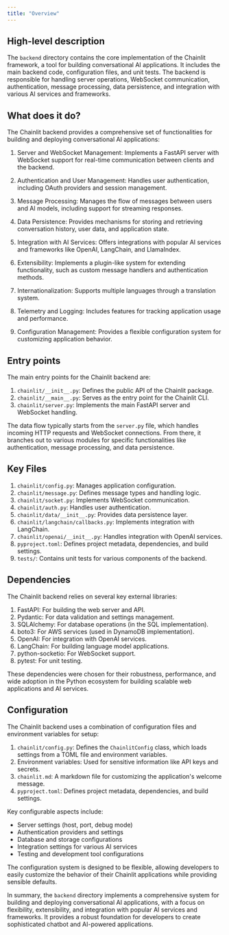 ```yaml
---
title: "Overview"
---
```


## High-level description
The `backend` directory contains the core implementation of the Chainlit framework, a tool for building conversational AI applications. It includes the main backend code, configuration files, and unit tests. The backend is responsible for handling server operations, WebSocket communication, authentication, message processing, data persistence, and integration with various AI services and frameworks.

## What does it do?
The Chainlit backend provides a comprehensive set of functionalities for building and deploying conversational AI applications:

1. Server and WebSocket Management: Implements a FastAPI server with WebSocket support for real-time communication between clients and the backend.

2. Authentication and User Management: Handles user authentication, including OAuth providers and session management.

3. Message Processing: Manages the flow of messages between users and AI models, including support for streaming responses.

4. Data Persistence: Provides mechanisms for storing and retrieving conversation history, user data, and application state.

5. Integration with AI Services: Offers integrations with popular AI services and frameworks like OpenAI, LangChain, and LlamaIndex.

6. Extensibility: Implements a plugin-like system for extending functionality, such as custom message handlers and authentication methods.

7. Internationalization: Supports multiple languages through a translation system.

8. Telemetry and Logging: Includes features for tracking application usage and performance.

9. Configuration Management: Provides a flexible configuration system for customizing application behavior.

## Entry points
The main entry points for the Chainlit backend are:

1. `chainlit/__init__.py`: Defines the public API of the Chainlit package.
2. `chainlit/__main__.py`: Serves as the entry point for the Chainlit CLI.
3. `chainlit/server.py`: Implements the main FastAPI server and WebSocket handling.

The data flow typically starts from the `server.py` file, which handles incoming HTTP requests and WebSocket connections. From there, it branches out to various modules for specific functionalities like authentication, message processing, and data persistence.

## Key Files
1. `chainlit/config.py`: Manages application configuration.
2. `chainlit/message.py`: Defines message types and handling logic.
3. `chainlit/socket.py`: Implements WebSocket communication.
4. `chainlit/auth.py`: Handles user authentication.
5. `chainlit/data/__init__.py`: Provides data persistence layer.
6. `chainlit/langchain/callbacks.py`: Implements integration with LangChain.
7. `chainlit/openai/__init__.py`: Handles integration with OpenAI services.
8. `pyproject.toml`: Defines project metadata, dependencies, and build settings.
9. `tests/`: Contains unit tests for various components of the backend.

## Dependencies
The Chainlit backend relies on several key external libraries:

1. FastAPI: For building the web server and API.
2. Pydantic: For data validation and settings management.
3. SQLAlchemy: For database operations (in the SQL implementation).
4. boto3: For AWS services (used in DynamoDB implementation).
5. OpenAI: For integration with OpenAI services.
6. LangChain: For building language model applications.
7. python-socketio: For WebSocket support.
8. pytest: For unit testing.

These dependencies were chosen for their robustness, performance, and wide adoption in the Python ecosystem for building scalable web applications and AI services.

## Configuration
The Chainlit backend uses a combination of configuration files and environment variables for setup:

1. `chainlit/config.py`: Defines the `ChainlitConfig` class, which loads settings from a TOML file and environment variables.
2. Environment variables: Used for sensitive information like API keys and secrets.
3. `chainlit.md`: A markdown file for customizing the application's welcome message.
4. `pyproject.toml`: Defines project metadata, dependencies, and build settings.

Key configurable aspects include:
- Server settings (host, port, debug mode)
- Authentication providers and settings
- Database and storage configurations
- Integration settings for various AI services
- Testing and development tool configurations

The configuration system is designed to be flexible, allowing developers to easily customize the behavior of their Chainlit applications while providing sensible defaults.

In summary, the `backend` directory implements a comprehensive system for building and deploying conversational AI applications, with a focus on flexibility, extensibility, and integration with popular AI services and frameworks. It provides a robust foundation for developers to create sophisticated chatbot and AI-powered applications.